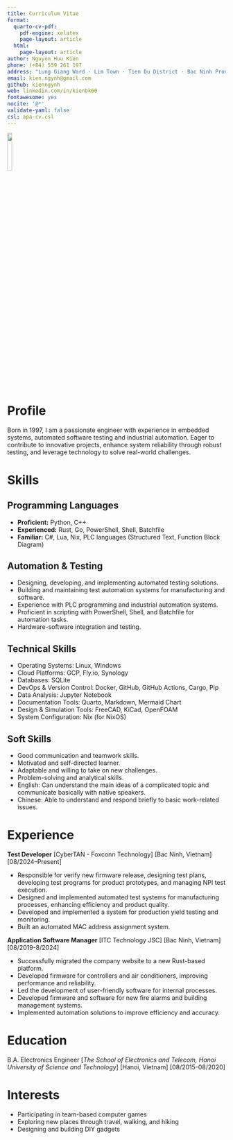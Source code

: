 ```yaml
---
title: Curriculum Vitae
format:
  quarto-cv-pdf:
    pdf-engine: xelatex
    page-layout: article
  html:
    page-layout: article
author: Nguyen Huu Kien
phone: (+84) 559 261 197
address: "Lung Giang Ward · Lim Town · Tien Du District · Bac Ninh Province · Vietnam"
email: kien.ngynh@gmail.com
github: kienngynh
web: linkedin.com/in/kienbk60
fontawesome: yes
nocite: '@*'
validate-yaml: false
csl: apa-cv.csl
---
```


![](assets/avatar.png){fig-align="center" width="15%"}

# Profile

Born in 1997, I am a passionate engineer with experience in embedded systems, automated software testing and industrial automation. Eager to contribute to innovative projects, enhance system reliability through robust testing, and leverage technology to solve real-world challenges.

# Skills

## Programming Languages

* **Proficient:** Python, C++
* **Experienced:** Rust, Go, PowerShell, Shell, Batchfile
* **Familiar:** C#, Lua, Nix, PLC languages (Structured Text, Function Block Diagram)

## Automation & Testing

* Designing, developing, and implementing automated testing solutions.
* Building and maintaining test automation systems for manufacturing and software.
* Experience with PLC programming and industrial automation systems.
* Proficient in scripting with PowerShell, Shell, and Batchfile for automation tasks.
* Hardware-software integration and testing.

## Technical Skills

* Operating Systems: Linux, Windows
* Cloud Platforms: GCP, Fly.io, Synology
* Databases: SQLite
* DevOps & Version Control: Docker, GitHub, GitHub Actions, Cargo, Pip
* Data Analysis: Jupyter Notebook
* Documentation Tools: Quarto, Markdown, Mermaid Chart
* Design & Simulation Tools: FreeCAD, KiCad, OpenFOAM
* System Configuration: Nix (for NixOS)

## Soft Skills

* Good communication and teamwork skills.
* Motivated and self-directed learner.
* Adaptable and willing to take on new challenges.
* Problem-solving and analytical skills.
* English: Can understand the main ideas of a complicated topic and communicate basically with native speakers.
* Chinese: Able to understand and respond briefly to basic work-related issues.

# Experience

**Test Developer**
[CyberTAN - Foxconn Technology]
[Bac Ninh, Vietnam]
[08/2024–Present]

* Responsible for verify new firmware release, designing test plans, developing test programs for product prototypes, and managing NPI test execution.
* Designed and implemented automated test systems for manufacturing processes, enhancing efficiency and product quality.
* Developed and implemented a system for production yield testing and monitoring.
* Built an automated MAC address assignment system.

**Application Software Manager**
[ITC Technology JSC]
[Bac Ninh, Vietnam]
[08/2019-8/2024]

* Successfully migrated the company website to a new Rust-based platform.
* Developed firmware for controllers and air conditioners, improving performance and reliability.
* Led the development of user-friendly software for internal processes.
* Developed firmware and software for new fire alarms and building management systems.
* Implemented automation solutions to improve efficiency and accuracy.

# Education

B.A. Electronics Engineer
[*The School of Electronics and Telecom, Hanoi University of Science and Technology*]
[Hanoi, Vietnam]
[08/2015-08/2020]

# Interests

* Participating in team-based computer games
* Exploring new places through travel, walking, and hiking
* Designing and building DIY gadgets